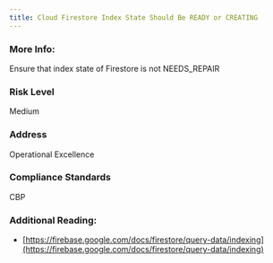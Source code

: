 ```yaml
---
title: Cloud Firestore Index State Should Be READY or CREATING
---
```


### More Info:

Ensure that index state of Firestore is not NEEDS_REPAIR

### Risk Level

Medium

### Address

Operational Excellence

### Compliance Standards

CBP

### Additional Reading:

- [https://firebase.google.com/docs/firestore/query-data/indexing](https://firebase.google.com/docs/firestore/query-data/indexing)

